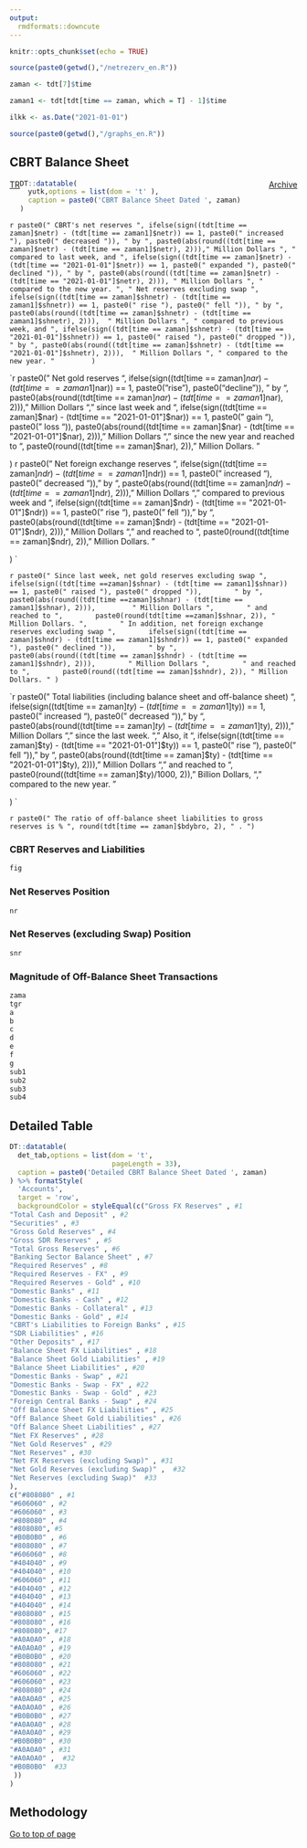 ---
output: 
  rmdformats::downcute
---

```{r setup, include=FALSE}

knitr::opts_chunk$set(echo = TRUE)

source(paste0(getwd(),"/netrezerv_en.R"))

zaman <- tdt[7]$time

zaman1 <- tdt[tdt[time == zaman, which = T] - 1]$time

ilkk <- as.Date("2021-01-01")

source(paste0(getwd(),"/graphs_en.R"))

```


## CBRT Balance Sheet

<div style="float: left;"><a href=TCMB_TR_2021-03-26.html>TR</a></div>
<div style="float: right;"><a href=arsiv.html>Archive</a></div>

```{r, echo=FALSE, warning=FALSE, message=FALSE}
DT::datatable(
  yutk,options = list(dom = 't' ), 
  caption = paste0('CBRT Balance Sheet Dated ', zaman)
)
```


`r paste0(" CBRT's net reserves ",
ifelse(sign((tdt[time == zaman]$netr) - (tdt[time == zaman1]$netr)) == 1, paste0(" increased "), paste0(" decreased ")),
" by ",
paste0(abs(round((tdt[time == zaman]$netr) - (tdt[time == zaman1]$netr), 2)))," Million Dollars ",
" compared to last week, and ",
ifelse(sign((tdt[time == zaman]$netr) - (tdt[time == "2021-01-01"]$netr)) == 1, paste0(" expanded "), paste0(" declined ")),
" by ",
paste0(abs(round((tdt[time == zaman]$netr) - (tdt[time == "2021-01-01"]$netr), 2))),
" Million Dollars ",
" compared to the new year. ",
" Net reserves excluding swap ",
ifelse(sign((tdt[time == zaman]$shnetr) - (tdt[time == zaman1]$shnetr)) == 1, paste0(" rise "), paste0(" fell ")),
" by ",
paste0(abs(round((tdt[time == zaman]$shnetr) - (tdt[time == zaman1]$shnetr), 2))), 
" Million Dollars ",
" compared to previous week, and ",
ifelse(sign((tdt[time == zaman]$shnetr) - (tdt[time == "2021-01-01"]$shnetr)) == 1, paste0(" raised "), paste0(" dropped ")),
" by ",
paste0(abs(round((tdt[time == zaman]$shnetr) - (tdt[time == "2021-01-01"]$shnetr), 2))), 
" Million Dollars ",
" compared to the new year. " 
       ) `
       
`r paste0(" Net gold reserves ",
       ifelse(sign((tdt[time == zaman]$nar) - (tdt[time == zaman1]$nar)) == 1, paste0("rise"), paste0("decline")),
       " by ",
       paste0(abs(round((tdt[time == zaman]$nar) - (tdt[time == zaman1]$nar), 2))), 
       " Million Dollars ",
       " since last week and ",
       ifelse(sign((tdt[time == zaman]$nar) - (tdt[time == "2021-01-01"]$nar)) == 1, paste0(" gain "), paste0(" loss ")),
       paste0(abs(round((tdt[time == zaman]$nar) - (tdt[time == "2021-01-01"]$nar), 2))), 
       " Million Dollars ",
       " since the new year and reached to ",
       paste0(round((tdt[time == zaman]$nar), 2)), " Million Dollars. "
       
) `
`r paste0(" Net foreign exchange reserves ",
       ifelse(sign((tdt[time == zaman]$ndr) - (tdt[time == zaman1]$ndr)) == 1, paste0(" increased "), paste0(" decreased ")),
       " by ",
       paste0(abs(round((tdt[time == zaman]$ndr) - (tdt[time == zaman1]$ndr), 2))), 
       " Million Dollars ",
       " compared to previous week and ",
       ifelse(sign((tdt[time == zaman]$ndr) - (tdt[time == "2021-01-01"]$ndr)) == 1, paste0(" rise "), paste0(" fell ")),
       " by ",
       paste0(abs(round((tdt[time == zaman]$ndr) - (tdt[time == "2021-01-01"]$ndr), 2))), 
       " Million Dollars ",
       " and reached to ",
       paste0(round((tdt[time == zaman]$ndr), 2)), " Million Dollars. "
       
) `

`r paste0(" Since last week, net gold reserves excluding swap ",
       ifelse(sign((tdt[time ==zaman]$shnar) - (tdt[time == zaman1]$shnar)) == 1, paste0(" raised "), paste0(" dropped ")),
       " by ",
       paste0(abs(round((tdt[time ==zaman]$shnar) - (tdt[time == zaman1]$shnar), 2))), 
       " Million Dollars ",
       " and reached to ",
       paste0(round(tdt[time ==zaman]$shnar, 2)), " Million Dollars. ",
       " In addition, net foreign exchange reserves excluding swap ",
       ifelse(sign((tdt[time == zaman]$shndr) - (tdt[time == zaman1]$shndr)) == 1, paste0(" expanded "), paste0(" declined ")),
       " by ",
       paste0(abs(round((tdt[time == zaman]$shndr) - (tdt[time == zaman1]$shndr), 2))),
       " Million Dollars ",
       " and reached to ",
       paste0(round((tdt[time == zaman]$shndr), 2)), " Million Dollars. "
) `

`r paste0(" Total liabilities (including balance sheet and off-balance sheet) ",
       ifelse(sign((tdt[time == zaman]$ty) - (tdt[time == zaman1]$ty)) == 1, paste0(" increased "), paste0(" decreased ")),
       " by ",
       paste0(abs(round((tdt[time == zaman]$ty) - (tdt[time == zaman1]$ty), 2))), 
       " Million Dollars ",
       " since the last week. ",
       " Also, it ",
       ifelse(sign((tdt[time == zaman]$ty) - (tdt[time == "2021-01-01"]$ty)) == 1, paste0(" rise "), paste0(" fell ")),
       " by ",
       paste0(abs(round((tdt[time == zaman]$ty) - (tdt[time == "2021-01-01"]$ty), 2))), 
       " Million Dollars ",
       " and reached to ",
       paste0(round((tdt[time == zaman]$ty)/1000, 2)), " Billion Dollars, ",
       " compared to the new year. "
       
) `

`r paste0(" The ratio of off-balance sheet liabilities to gross reserves is % ", round(tdt[time == zaman]$bdybro, 2), " . ")`

### CBRT Reserves and Liabilities

```{r, echo=FALSE, warning=FALSE, message=FALSE, out.width="110%"}
fig
```

### Net Reserves Position

```{r, echo=FALSE, warning=FALSE, message=FALSE, out.width="110%"}
nr
```

### Net Reserves (excluding Swap) Position

```{r, echo=FALSE, warning=FALSE, message=FALSE, out.width="110%"}
snr
```


### Magnitude of Off-Balance Sheet Transactions

```{r, echo=FALSE, warning=FALSE, message=FALSE, out.width="110%"}
zama
tgr
a
b
c
d
e
f
g
sub1
sub2
sub3
sub4
```

## Detailed Table

```{r, echo=FALSE, warning=FALSE, message=FALSE}
DT::datatable(
  det_tab,options = list(dom = 't',
                         pageLength = 33), 
  caption = paste0('Detailed CBRT Balance Sheet Dated ', zaman)
) %>% formatStyle(
  'Accounts',
  target = 'row',
  backgroundColor = styleEqual(c("Gross FX Reserves" , #1
"Total Cash and Deposit" , #2
"Securities" , #3
"Gross Gold Reserves" , #4
"Gross SDR Reserves" , #5
"Total Gross Reserves" , #6 
"Banking Sector Balance Sheet" , #7
"Required Reserves" , #8
"Required Reserves - FX" , #9
"Required Reserves - Gold" , #10
"Domestic Banks" , #11
"Domestic Banks - Cash" , #12
"Domestic Banks - Collateral" , #13
"Domestic Banks - Gold" , #14
"CBRT's Liabilities to Foreign Banks" , #15
"SDR Liabilities" , #16
"Other Deposits" , #17
"Balance Sheet FX Liabilities" , #18
"Balance Sheet Gold Liabilities" , #19
"Balance Sheet Liabilities" , #20
"Domestic Banks - Swap" , #21
"Domestic Banks - Swap - FX" , #22
"Domestic Banks - Swap - Gold" , #23
"Foreign Central Banks - Swap" , #24
"Off Balance Sheet FX Liabilities" , #25
"Off Balance Sheet Gold Liabilities" , #26
"Off Balance Sheet Liabilities" , #27
"Net FX Reserves" , #28
"Net Gold Reserves" , #29
"Net Reserves" , #30
"Net FX Reserves (excluding Swap)" , #31
"Net Gold Reserves (excluding Swap)" ,  #32
"Net Reserves (excluding Swap)"  #33
), 
c("#808080" , #1
"#606060" , #2
"#606060" , #3
"#808080" , #4
"#808080", #5
"#B0B0B0" , #6 
"#808080" , #7
"#606060" , #8
"#404040" , #9
"#404040" , #10
"#606060" , #11
"#404040" , #12
"#404040" , #13
"#404040" , #14
"#808080" , #15
"#808080" , #16
"#808080", #17
"#A0A0A0" , #18
"#A0A0A0" , #19
"#B0B0B0" , #20
"#808080" , #21
"#606060" , #22
"#606060" , #23
"#808080" , #24
"#A0A0A0" , #25
"#A0A0A0" , #26
"#B0B0B0" , #27
"#A0A0A0" , #28
"#A0A0A0" , #29
"#B0B0B0" , #30
"#A0A0A0" , #31
"#A0A0A0" ,  #32
"#B0B0B0"  #33
 ))
)
```

## Methodology


<a href="#">Go to top of page</a>